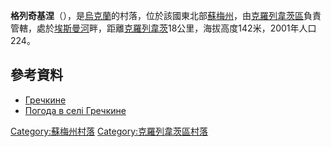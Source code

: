 {{coord|51|42|10|N|33|23|31|E|scale:100000_region:UA|display=title}}

'''格列奇基涅'''（{{lang-uk|Гречкине}}），是[[烏克蘭|烏克蘭]]的村落，位於該國東北部[[蘇梅州|蘇梅州]]，由[[克羅列韋茨區|克羅列韋茨區]]負責管轄，處於[[埃斯曼河_(傑斯納河支流)|埃斯曼河]]畔，距離[[克羅列韋茨|克羅列韋茨]]18公里，海拔高度142米，2001年人口224。

==參考資料==
* [http://w1.c1.rada.gov.ua/pls/z7502/A005?rdat1=02.02.2010&rf7571=29206 Гречкине]{{dead link|date=2018年3月 |bot=InternetArchiveBot |fix-attempted=yes }}
* [http://weather.in.ua/ua/symskaja/5876 Погода в селі Гречкине] {{Wayback|url=http://weather.in.ua/ua/symskaja/5876 |date=20111219224722 }}

{{DEFAULTSORT:Гречкине}}
[[Category:蘇梅州村落|Category:蘇梅州村落]]
[[Category:克羅列韋茨區村落|Category:克羅列韋茨區村落]]


{{Sumy-geo-stub}}